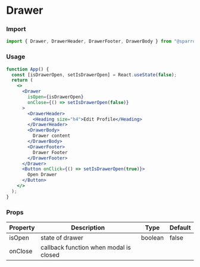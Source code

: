 
# Drawer

### Import

```jsx
import { Drawer, DrawerHeader, DrawerFooter, DrawerBody } from "@sparrowengg/twigs-react";
```


### Usage

<PlaygroundLink name="drawer" block />

```jsx live
function App() {
  const [isDrawerOpen, setIsDrawerOpen] = React.useState(false);
  return (
    <>
      <Drawer
        isOpen={isDrawerOpen}
        onClose={() => setIsDrawerOpen(false)}
      >
        <DrawerHeader>
          <Heading size="h4">Edit Profile</Heading>
        </DrawerHeader>
        <DrawerBody>
          Drawer content
        </DrawerBody>
        <DrawerFooter>
          Drawer Footer
        </DrawerFooter>
      </Drawer>
      <Button onClick={() => setIsDrawerOpen(true)}>
        Open Drawer
      </Button>
    </>
  );
}
```


### Props
| Property | Description                            | Type    | Default |
|----------|----------------------------------------|---------|---------|
| isOpen   | state of drawer                        | boolean | false   |
| onClose  | callback function when modal is closed |         |         |